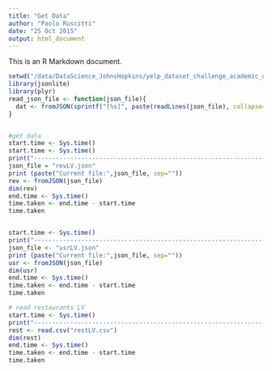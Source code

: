 ```yaml
---
title: "Get Data"
author: "Paolo Ruscitti"
date: "25 Oct 2015"
output: html_document
---
```


This is an R Markdown document.
```r
setwd("/data/DataScience_JohnsHopkins/yelp_dataset_challenge_academic_dataset/")
library(jsonlite)
library(plyr)
read_json_file <- function(json_file){
  dat <- fromJSON(sprintf("[%s]", paste(readLines(json_file), collapse=",")))
}


#get data
start.time <- Sys.time()
start.time <- Sys.time()
print("------------------------------------------------------------------")
json_file = "revLV.json"
print (paste("Current file:",json_file, sep=""))
rev <- fromJSON(json_file)
dim(rev)
end.time <- Sys.time()
time.taken <- end.time - start.time
time.taken


start.time <- Sys.time()
print("------------------------------------------------------------------")
json_file <- "usrLV.json"
print (paste("Current file:",json_file, sep=""))
usr <- fromJSON(json_file)
dim(usr)
end.time <- Sys.time()
time.taken <- end.time - start.time
time.taken

# read restaurants LV
start.time <- Sys.time()
print("------------------------------------------------------------------")
rest <- read.csv("restLV.csv")
dim(rest)
end.time <- Sys.time()
time.taken <- end.time - start.time
time.taken
```
